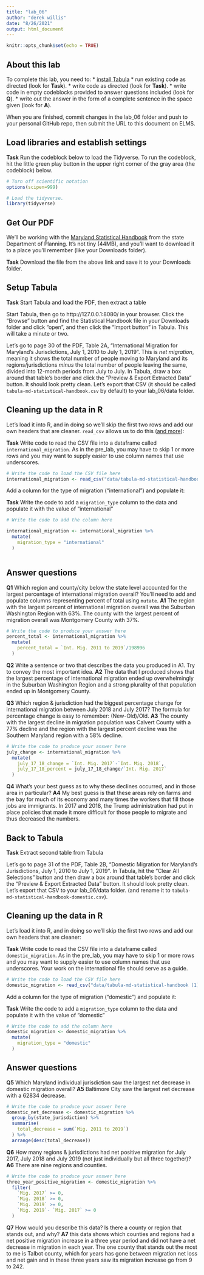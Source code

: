 ```yaml
---
title: "lab_06"
author: "derek willis"
date: "8/26/2021"
output: html_document
---
```


```r
knitr::opts_chunk$set(echo = TRUE)
```

## About this lab

To complete this lab, you need to:
* [install Tabula](https://tabula.technology/)
* run existing code as directed (look for **Task**).
* write code as directed (look for **Task**).
* write code in empty codeblocks provided to answer questions included (look for **Q**).
* write out the answer in the form of a complete sentence in the space given (look for **A**).

When you are finished, commit changes in the lab_06 folder and push to your personal GitHub repo, then submit the URL to this document on ELMS.

## Load libraries and establish settings

**Task** Run the codeblock below to load the Tidyverse. To run the codeblock, hit the little green play button in the upper right corner of the gray area (the codeblock) below.

```r
# Turn off scientific notation
options(scipen=999)

# Load the tidyverse.
library(tidyverse)
```

## Get Our PDF

We'll be working with the [Maryland Statistical Handbook](https://planning.maryland.gov/MSDC/Documents/md-statistical-handbook.pdf) from the state Department of Planning. It's not tiny (44MB), and you'll want to download it to a place you'll remember (like your Downloads folder).

**Task** Download the file from the above link and save it to your Downloads folder.

## Setup Tabula

**Task** Start Tabula and load the PDF, then extract a table

Start Tabula, then go to http://127.0.0.1:8080/ in your browser. Click the "Browse" button and find the Statistical Handbook file in your Downloads folder and click "open", and then click the "Import button" in Tabula. This will take a minute or two.

Let's go to page 30 of the PDF, Table 2A, "International Migration for Maryland's Jurisdictions, July 1, 2010 to July 1, 2019". This is _net migration_, meaning it shows the total number of people moving to Maryland and its regions/jurisdictions _minus_ the total number of people leaving the same, divided into 12-month periods from July to July. In Tabula, draw a box around that table's border and click the "Preview & Export Extracted Data" button. It should look pretty clean. Let's export that CSV (it should be called `tabula-md-statistical-handbook.csv` by default) to your lab_06/data folder.

## Cleaning up the data in R

Let's load it into R, and in doing so we'll skip the first two rows and add our own headers that are cleaner. `read_csv` allows us to do this ([and more](https://readr.tidyverse.org/reference/read_delim.html)):

**Task** Write code to read the CSV file into a dataframe called `international_migration`. As in the pre_lab, you may have to skip 1 or more rows and you may want to supply easier to use column names that use underscores.

```r
# Write the code to load the CSV file here
international_migration <- read_csv("data/tabula-md-statistical-handbook.csv", skip=2, col_names = c("state_jurisdiction", "Int. Mig. 2011", "Int. Mig. 2012", "Int. Mig. 2013", "Int. Mig. 2014", "Int. Mig. 2015", "Int. Mig. 2016", "Int. Mig. 2017", "Int. Mig. 2018", "Int. Mig. 2019", "Int. Mig. 2011 to 2019"))
```

Add a column for the type of migration ("international") and populate it:

**Task** Write the code to add a `migration_type` column to the data and populate it with the value of "international"

```r
# Write the code to add the column here

international_migration <- international_migration %>%
  mutate(
    migration_type = "international"
  )
  
```

## Answer questions

**Q1** Which region and county/city below the state level accounted for the largest percentage of international migration overall?  You'll need to add and populate columns representing percent of total using `mutate`.
**A1** The region with the largest percent of international migration overall was the Suburban Washington Region with 63%. The county with the largest percent of migration overall was Montgomery County with 37%.

```r
# Write the code to produce your answer here
percent_total <- international_migration %>%
  mutate(
    percent_total = `Int. Mig. 2011 to 2019`/198996
  )

```

**Q2** Write a sentence or two that describes the data you produced in A1. Try to convey the most important idea.
**A2** The data that I produced shows that the largest percentage of international migration ended up overwhelmingly in the Suburban Washington Region and a strong plurality of that population ended up in Montgomery County.

**Q3** Which region & jurisdiction had the biggest percentage change for international migration between July 2018 and July 2017? The formula for percentage change is easy to remember: (New-Old)/Old.
**A3** The county with the largest decline in migration population was Calvert County with a 77% decline and the region with the largest percent decline was the Southern Maryland region with a 58% decline.

```r
# Write the code to produce your answer here
july_change <- international_migration %>%
  mutate(
    july_17_18_change = `Int. Mig. 2017`-`Int. Mig. 2018`,
    july_17_18_percent = july_17_18_change/`Int. Mig. 2017`
  )
```

**Q4** What's your best guess as to why these declines occurred, and in those area in particular?
**A4** My best guess is that these areas rely on farms and the bay for much of its economy and many times the workers that fill those jobs are immigrants. In 2017 and 2018, the Trump administration had put in place policies that made it more difficult for those people to migrate and thus decreased the numbers.


## Back to Tabula

**Task** Extract second table from Tabula

Let's go to page 31 of the PDF, Table 2B, "Domestic Migration for Maryland's Jurisdictions, July 1, 2010 to July 1, 2019". In Tabula, hit the "Clear All Selections" button and then draw a box around that table's border and click the "Preview & Export Extracted Data" button. It should look pretty clean. Let's export that CSV to your lab_06/data folder. (and rename it to `tabula-md-statistical-handbook-domestic.csv`).

## Cleaning up the data in R

Let's load it into R, and in doing so we'll skip the first two rows and add our own headers that are cleaner:

**Task** Write code to read the CSV file into a dataframe called `domestic_migration`. As in the pre_lab, you may have to skip 1 or more rows and you may want to supply easier to use column names that use underscores. Your work on the international file should serve as a guide.

```r
# Write the code to load the CSV file here
domestic_migration <- read_csv("data/tabula-md-statistical-handbook (1).csv", skip=2, col_names = c("state_jurisdiction", "Mig. 2011", "Mig. 2012", "Mig. 2013", "Mig. 2014", "Mig. 2015", "Mig. 2016", "Mig. 2017", "Mig. 2018", "Mig. 2019", "Mig. 2011 to 2019"))
```

Add a column for the type of migration ("domestic") and populate it:

**Task** Write the code to add a `migration_type` column to the data and populate it with the value of "domestic"

```r
# Write the code to add the column here
domestic_migration <- domestic_migration %>%
  mutate(
    migration_type = "domestic"
  )
```

## Answer questions
**Q5** Which Maryland individual jurisdiction saw the largest net decrease in domestic migration overall?
**A5** Baltimore City saw the largest net decrease with a 62834 decrease.

```r
# Write the code to produce your answer here
domestic_net_decrease <- domestic_migration %>%
  group_by(state_jurisdiction) %>%
  summarise(
    total_decrease = sum(`Mig. 2011 to 2019`)
  ) %>%
  arrange(desc(total_decrease))

```

**Q6** How many regions & jurisdictions had net positive migration for July 2017, July 2018 and July 2019 (not just individually but all three together)?
**A6** There are nine regions and counties.

```r
# Write the code to produce your answer here
three_year_positive_migration <- domestic_migration %>%
  filter(
    `Mig. 2017` >= 0,
    `Mig. 2018` >= 0,
    `Mig. 2019` >= 0,
    `Mig. 2019`- `Mig. 2017` >= 0
  )
```

**Q7** How would you describe this data? Is there a county or region that stands out, and why?
**A7** this data shows which counties and regions had a net positive migration increase in a three year period and did not have a net decrease in migration in each year. The one county that stands out the most to me is Talbot county, which for years has gone between migration net loss and net gain and in these three years saw its migration increase go from 9 to 242. 

